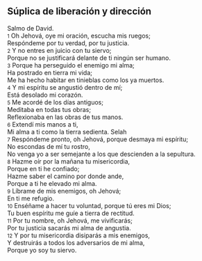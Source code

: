== Súplica de liberación y dirección ==

Salmo de David.<br>
{{anchor|1}} <small>1</small> Oh Jehová, oye mi oración, escucha mis ruegos;<br>
Respóndeme por tu verdad, por tu justicia.<br>
{{anchor|2}} <small>2</small> Y no entres en juicio con tu siervo;<br>
Porque no se justificará delante de ti ningún ser humano.<br>
{{anchor|3}} <small>3</small> Porque ha perseguido el enemigo mi alma;<br>
Ha postrado en tierra mi vida;<br>
Me ha hecho habitar en tinieblas como los ya muertos.<br>
{{anchor|4}} <small>4</small> Y mi espíritu se angustió dentro de mí;<br>
Está desolado mi corazón.<br>
{{anchor|5}} <small>5</small> Me acordé de los días antiguos;<br>
Meditaba en todas tus obras;<br>
Reflexionaba en las obras de tus manos.<br>
{{anchor|6}} <small>6</small> Extendí mis manos a ti,<br>
Mi alma a ti como la tierra sedienta. Selah<br>
{{anchor|7}} <small>7</small> Respóndeme pronto, oh Jehová, porque desmaya mi espíritu;<br>
No escondas de mí tu rostro,<br>
No venga yo a ser semejante a los que descienden a la sepultura.<br>
{{anchor|8}} <small>8</small> Hazme oír por la mañana tu misericordia,<br>
Porque en ti he confiado;<br>
Hazme saber el camino por donde ande,<br>
Porque a ti he elevado mi alma.<br>
{{anchor|9}} <small>9</small> Líbrame de mis enemigos, oh Jehová;<br>
En ti me refugio.<br>
{{anchor|10}} <small>10</small> Enséñame a hacer tu voluntad, porque tú eres mi Dios;<br>
Tu buen espíritu me guíe a tierra de rectitud.<br>
{{anchor|11}} <small>11</small> Por tu nombre, oh Jehová, me vivificarás;<br>
Por tu justicia sacarás mi alma de angustia.<br>
{{anchor|12}} <small>12</small> Y por tu misericordia disiparás a mis enemigos,<br>
Y destruirás a todos los adversarios de mi alma,<br>
Porque yo soy tu siervo.<br>
